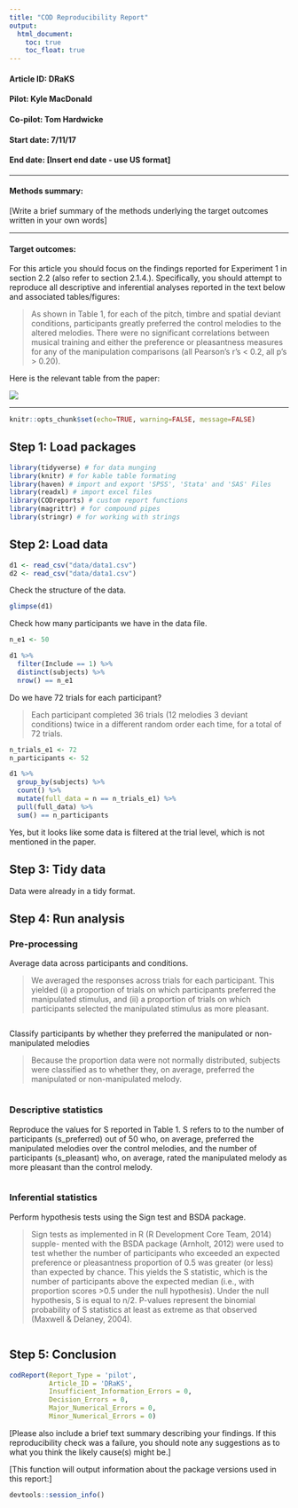 ```yaml
---
title: "COD Reproducibility Report"
output:
  html_document:
    toc: true
    toc_float: true
---
```


#### Article ID: DRaKS
#### Pilot: Kyle MacDonald
#### Co-pilot: Tom Hardwicke  
#### Start date: 7/11/17
#### End date: [Insert end date - use US format]   

-------

#### Methods summary: 
[Write a brief summary of the methods underlying the target outcomes written in your own words]

------

#### Target outcomes: 

For this article you should focus on the findings reported for Experiment 1 in section 2.2 (also refer to section 2.1.4.). Specifically, you should attempt to reproduce all descriptive and inferential analyses reported in the text below and associated tables/figures:

> As shown in Table 1, for each of the pitch, timbre and spatial deviant conditions, participants greatly preferred the control melodies to the altered melodies. There were no significant correlations between musical training and either the preference or pleasantness measures for any of the manipulation comparisons (all Pearson’s r’s < 0.2, all p’s > 0.20).

Here is the relevant table from the paper: 

![](figs/table1.png)

------

```r
knitr::opts_chunk$set(echo=TRUE, warning=FALSE, message=FALSE)
```

## Step 1: Load packages

```r
library(tidyverse) # for data munging
library(knitr) # for kable table formating
library(haven) # import and export 'SPSS', 'Stata' and 'SAS' Files
library(readxl) # import excel files
library(CODreports) # custom report functions
library(magrittr) # for compound pipes
library(stringr) # for working with strings
```

## Step 2: Load data

```r
d1 <- read_csv("data/data1.csv")
d2 <- read_csv("data/data1.csv")
```

Check the structure of the data.

```r
glimpse(d1)
```

Check how many participants we have in the data file.

```r
n_e1 <- 50

d1 %>% 
  filter(Include == 1) %>% 
  distinct(subjects) %>% 
  nrow() == n_e1
```

Do we have 72 trials for each participant? 

> Each participant completed 36 trials (12 melodies 3 deviant conditions) twice in a different random order each time, for a total of 72 trials.

```r
n_trials_e1 <- 72
n_participants <- 52

d1 %>% 
  group_by(subjects) %>% 
  count() %>% 
  mutate(full_data = n == n_trials_e1) %>% 
  pull(full_data) %>% 
  sum() == n_participants
```

Yes, but it looks like some data is filtered at the trial level, which is not mentioned in the paper. 

## Step 3: Tidy data

Data were already in a tidy format. 

## Step 4: Run analysis

### Pre-processing

Average data across participants and conditions.

> We averaged the responses across trials for each participant. This yielded (i) a proportion of trials on which participants preferred the manipulated stimulus, and (ii) a proportion of trials on which participants selected the manipulated stimulus as more pleasant.

```r

```

Classify participants by whether they preferred the manipulated or non-manipulated melodies

> Because the proportion data were not normally distributed, subjects were classified as to whether they, on average, preferred the manipulated or non-manipulated melody.

```r

```


### Descriptive statistics

Reproduce the values for S reported in Table 1. S refers to to the number of participants (s_preferred) out of 50 who, on average, preferred the manipulated melodies over the control melodies, and the number of participants (s_pleasant) who, on average, rated the manipulated melody as more pleasant than the control melody.

```r
```

### Inferential statistics

Perform hypothesis tests using the Sign test and BSDA package. 

> Sign tests as implemented in R (R Development Core Team, 2014) supple- mented with the BSDA package (Arnholt, 2012) were used to test whether the number of participants who exceeded an expected preference or pleasantness proportion of 0.5 was greater (or less) than expected by chance. This yields the S statistic, which is the number of participants above the expected median (i.e., with proportion scores >0.5 under the null hypothesis). Under the null hypothesis, S is equal to n/2. P-values represent the binomial probability of S statistics at least as extreme as that observed (Maxwell & Delaney, 2004).


```r

```

## Step 5: Conclusion

```r
codReport(Report_Type = 'pilot',
          Article_ID = 'DRaKS', 
          Insufficient_Information_Errors = 0,
          Decision_Errors = 0, 
          Major_Numerical_Errors = 0, 
          Minor_Numerical_Errors = 0)
```

[Please also include a brief text summary describing your findings. If this reproducibility check was a failure, you should note any suggestions as to what you think the likely cause(s) might be.]

[This function will output information about the package versions used in this report:]

```r
devtools::session_info()
```
